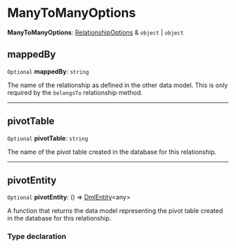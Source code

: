 
# ManyToManyOptions

 **ManyToManyOptions**: [RelationshipOptions](../../../../types/DmlTypes/types/types.DmlTypes.RelationshipOptions/page.mdx) & `object` \| `object`

## mappedBy

 `Optional` **mappedBy**: `string`

The name of the relationship as defined
in the other data model. This is only required
by the `belongsTo` relationship method.

___

## pivotTable

 `Optional` **pivotTable**: `string`

The name of the pivot table
created in the database for this relationship.

___

## pivotEntity

 `Optional` **pivotEntity**: () => [DmlEntity](../../../entity/classes/dml.entity.DmlEntity/page.mdx)&#60;any&#62;

A function that returns the data model 
representing the pivot table created in the
database for this relationship.

### Type declaration
